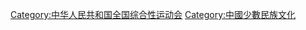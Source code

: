 {{Catmore}}

[[Category:中华人民共和国全国综合性运动会|Category:中华人民共和国全国综合性运动会]]
[[Category:中國少數民族文化|Category:中國少數民族文化]]